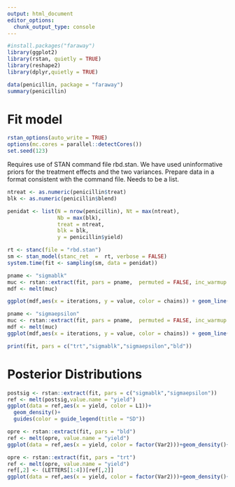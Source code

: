 ```yaml
---
output: html_document
editor_options: 
  chunk_output_type: console
---
```

```r
#install.packages("faraway")
library(ggplot2)
library(rstan, quietly = TRUE)
library(reshape2)
library(dplyr,quietly = TRUE)
```

```r
data(penicillin, package = "faraway")
summary(penicillin)

```

# Fit model

```r
rstan_options(auto_write = TRUE)
options(mc.cores = parallel::detectCores())
set.seed(123)
```



Requires use of STAN command file rbd.stan. We have used uninformative priors for the treatment effects and the two variances. Prepare data in a format consistent with the command file. Needs to be a list.

```r
ntreat <- as.numeric(penicillin$treat)
blk <- as.numeric(penicillin$blend)

penidat <- list(N = nrow(penicillin), Nt = max(ntreat),
                Nb = max(blk),
                treat = ntreat,
                blk = blk,
                y = penicillin$yield)
```

```r
rt <- stanc(file = "rbd.stan")
sm <- stan_model(stanc_ret  =  rt, verbose = FALSE)
system.time(fit <- sampling(sm, data = penidat))
```


```r

pname <- "sigmablk"
muc <- rstan::extract(fit, pars = pname,  permuted = FALSE, inc_warmup = FALSE)
mdf <- melt(muc)

ggplot(mdf,aes(x = iterations, y = value, color = chains)) + geom_line() + ylab(mdf$parameters[1])

```

```r
pname <- "sigmaepsilon"
muc <- rstan::extract(fit, pars = pname,  permuted = FALSE, inc_warmup = FALSE)
mdf <- melt(muc)
ggplot(mdf,aes(x = iterations, y = value, color = chains)) + geom_line() + ylab(mdf$parameters[1])
```

```r
print(fit, pars = c("trt","sigmablk","sigmaepsilon","bld"))
```


# Posterior Distributions

```r
postsig <- rstan::extract(fit, pars = c("sigmablk","sigmaepsilon"))
ref <- melt(postsig,value.name = "yield")
ggplot(data = ref,aes(x = yield, color = L1))+
  geom_density()+
  guides(color = guide_legend(title = "SD"))

```

```r

opre <- rstan::extract(fit, pars = "bld")
ref <- melt(opre, value.name = "yield")
ggplot(data = ref,aes(x = yield, color = factor(Var2)))+geom_density()+guides(color = guide_legend(title = "blend"))

```


```r
opre <- rstan::extract(fit, pars = "trt")
ref <- melt(opre, value.name = "yield")
ref[,2] <- (LETTERS[1:4])[ref[,2]]
ggplot(data = ref,aes(x = yield, color = factor(Var2)))+geom_density()+guides(color = guide_legend(title = "treatment"))

```
